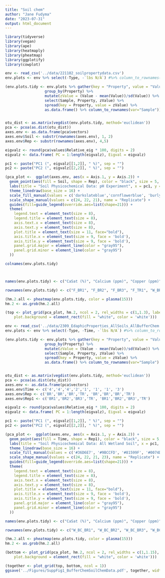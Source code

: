 ```yaml
---
title: "Soil chem"
author: "Jane Fudyma"
date: "2023-07-31"
output: html_document
---
```


```r
library(tidyverse)
library(vegan)
library(ape)
library(heatmaply)
library(pheatmap)
library(ggplotify)
library(cowplot)
```

```r
env <- read_csv('../data/221102_soilpropertydata.csv')
env.plots <- env %>% select(-Type, -`lbs N/A`) #%>% column_to_rownames(var = 'Sample') 

(env.plots.tidy <- env.plots %>% gather(key = "Property", value = "Value", -Sample) %>% 
                  group_by(Property) %>% 
                  mutate(zValue = (Value - mean(Value))/sd(Value)) %>% 
                  select(Sample, Property, zValue) %>% 
                  spread(key = Property, value = zValue) %>% 
                  as.data.frame() %>% column_to_rownames(var="Sample"))


otu_dist <- as.matrix(vegdist(env.plots.tidy, method='euclidean')) 
pca <- pcoa(as.dist(otu_dist))
axes.env <- as.data.frame(pca$vectors)
axes.env$Soil <- substr(rownames(axes.env), 1, 2)
axes.env$Rep <- substr(rownames(axes.env), 4,5)

eigvalz <- round(pca$values$Relative_eig * 100, digits = 2)
eigvalz <- data.frame( PC = 1:length(eigvalz), Eigval = eigvalz)

pc1 <- paste("PC1 (", eigvalz[[1,2]], " %)", sep = "")
pc2 <- paste("PC2 (", eigvalz[[2,2]], " %)", sep = "")

(pca_plot <-  ggplot(axes.env, aes(x = Axis.1, y = Axis.2)) +
  geom_point(aes(fill = Soil, shape = Rep), color = "black", size = 5, alpha = 0.9, show.legend = TRUE) +
  labs(title = "Soil Physicochemical Data: pH Experiment", x = pc1, y = pc2) +
  theme_linedraw(base_size = 16) +
  scale_fill_manual(values = c('darkslateblue','cornflowerblue', 'burlywood1'), labels = c("Forest", "Wetland", "Grassland")) +
  scale_shape_manual(values = c(24, 22, 21), name = "Replicate") +
  guides(fill=guide_legend(override.aes=list(shape=21))) +
  theme(
    legend.text = element_text(size = 8),
    legend.title = element_text(size = 8),
    axis.text.x = element_text(size = 8),
    axis.text.y = element_text(size = 8),
    plot.title = element_text(size = 11, face="bold"),
    axis.title.x = element_text(size = 9, face = 'bold'),
    axis.title.y = element_text(size = 9, face = 'bold'),
    panel.grid.major = element_line(color = "gray95"),
    panel.grid.minor = element_line(color = "gray95")
  ))

colnames(env.plots.tidy)



names(env.plots.tidy) <- c("CaSat (%)", "Calcium (ppm)", "Copper (ppm)", "H Sat (%)", "Iron (ppm)", "KSat (%)", "Magnesium (ppm)", "Manganese (ppm)", "MgSat (%)", "NaSat (%)", "Nitrate-N (ppm)", "Phosphorous (ppm)", "Organic Matter (%)", "Potassium (ppm)", "Soluble Salts (mmho/cm)", "Sodium (ppm)", "Soil pH", "Sulfate-S (ppm)", "Sum of Cations (me/100g)", "Zinc (ppm)")

rownames(env.plots.tidy) <- c("F_BR1", "F_BR2", "F_BR3", "F_TR1", "W_BR1", "W_BR2", "W_BR3", "W_TR1", "G_BR1" , "G_BR2", "G_BR3", "G_TR1")

(hm.2.all <- pheatmap(env.plots.tidy, color = plasma(15)))
hm.2 <- as.grob(hm.2.all)

(top <- plot_grid(pca_plot, hm.2, ncol = 2, rel_widths = c(1,1.3), labels = c('A','B')) + theme(
    plot.background = element_rect(fill = "white", color = 'white'))) 
```

```r
env <- read_csv('../data/2309_EdaphicProperties_AllSoils_AllBufferChem.csv') %>% filter(Sample %in% c("BB_BR1", "BB_BR2","BB_BR3", "BB_TR1", "BB_BC_BR1", "BB_BC_BR2", "BB_BC_BR3", "BB_BC_TR1" ))
env.plots <- env %>% select(-Type, -Time, -`lbs N/A`) #%>% column_to_rownames(var = 'Sample') 

(env.plots.tidy <- env.plots %>% gather(key = "Property", value = "Value", -Sample) %>% 
                  group_by(Property) %>% 
                  mutate(zValue = (Value - mean(Value))/sd(Value)) %>% 
                  select(Sample, Property, zValue) %>% 
                  spread(key = Property, value = zValue) %>% 
                  as.data.frame() %>% column_to_rownames(var="Sample") %>% select(-"H Sat"))


otu_dist <- as.matrix(vegdist(env.plots.tidy, method='euclidean')) 
pca <- pcoa(as.dist(otu_dist))
axes.env <- as.data.frame(pca$vectors)
axes.env$Time <- c('4','4','4','2','1', '1', '1', '3')
axes.env$Rep <- c('BR','BR','BR','TR', 'BR','BR','BR','TR')
axes.env$Rep1 <- c('BR1','BR2','BR3','TR', 'BR1','BR2','BR3','TR')

eigvalz <- round(pca$values$Relative_eig * 100, digits = 2)
eigvalz <- data.frame( PC = 1:length(eigvalz), Eigval = eigvalz)

pc1 <- paste("PC1 (", eigvalz[[1,2]], " %)", sep = "")
pc2 <- paste("PC2 (", eigvalz[[2,2]], " %)", sep = "")

(pca_plot <-  ggplot(axes.env, aes(x = Axis.1, y = Axis.2)) +
  geom_point(aes(fill = Time, shape = Rep1), color = "black", size = 5, alpha = 0.9, show.legend = TRUE) +
  labs(title = "Soil Physicochemical Data: All Wetland Soil", x = pc1, y = pc2) +
  theme_linedraw(base_size = 16) +
  scale_fill_manual(values = c('#36D6E7', '#9BCCFD', '#81599F', '#0074DD'), name = "Sampling Time", labels = c('3/21 (pH Bio)', '11/21 (Chem Tech)', '12/21 (pH Tech)', '11/22 (Chem Bio)')) +
  scale_shape_manual(values = c(24, 22, 21, 23), name = "Replicate") +
  guides(fill=guide_legend(override.aes=list(shape=21))) +
  theme(
    legend.text = element_text(size = 8),
    legend.title = element_text(size = 8),
    axis.text.x = element_text(size = 8),
    axis.text.y = element_text(size = 8),
    plot.title = element_text(size = 11, face="bold"),
    axis.title.x = element_text(size = 9, face = 'bold'),
    axis.title.y = element_text(size = 9, face = 'bold'),
    panel.grid.major = element_line(color = "gray95"),
    panel.grid.minor = element_line(color = "gray95")
  ))

names(env.plots.tidy) <- c("CaSat (%)", "Calcium (ppm)", "Copper (ppm)", "Iron (ppm)", "KSat (%)", "Magnesium (ppm)", "Manganese (ppm)", "MgSat (%)", "NaSat (%)", "Nitrate-N (ppm)", "Phosphorous (ppm)", "Organic Matter (%)", "Potassium (ppm)", "Soluble Salts (mmho/cm)", "Sodium (ppm)", "Soil pH", "Sulfate-S (ppm)", "Sum of Cations (me/100g)", "Zinc (ppm)")

rownames(env.plots.tidy) <- c("W_BC_BR1", "W_BC_BR2", "W_BC_BR3", "W_BC_TR1", "W_pH_BR1", "W_pH_BR2", "W_pH_BR3", "W_pH_TR1")

(hm.2.all <- pheatmap(env.plots.tidy, color = plasma(15)))
hm.2 <- as.grob(hm.2.all)

(bottom <- plot_grid(pca_plot, hm.2, ncol = 2, rel_widths = c(1,1.15), labels = c('C','D')) + theme(
    plot.background = element_rect(fill = "white", color = 'white'))) 
```

```r
(together <- plot_grid(top, bottom, ncol = 1))
ggsave('../Figures/SuppFig1_BufferChemSoilChemData.pdf', together, width = 15, height = 10, dpi = 400, device = 'pdf')
```

